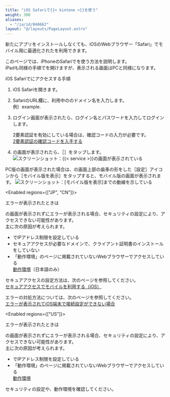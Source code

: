 ```yaml
---
title: "iOS Safariで{{< kintone >}}を使う"
weight: 300
aliases:
  - "/ja/id/040662"
layout: "@/layouts/PageLayout.astro"
---
```




新たにアプリをインストールしなくても、iOSのWebブラウザー「Safari」でモバイル用に最適化された<Kintone />を利用できます。

このページでは、iPhoneのSafariで<Kintone />を使う方法を説明します。  
iPadも同様の手順で<Kintone />を開けますが、表示される画面はPCと同様になります。

<Heading id="ios_setting_manual_10">iOS Safariで<Kintone />にアクセスする手順</Heading>

1. iOS Safariを開きます。

1. SafariのURL欄に、利用中の<Kintone />のドメイン名を入力します。  
 例）example.<CybozuCom />

1. ログイン画面が表示されたら、ログイン名とパスワードを入力してログインします。

   <Note>

   2要素認証を有効にしている場合は、確認コードの入力が必要です。  
   [2要素認証の確認コードを入手する](/general/ja/id/020418.html)

   </Note>

1. <Service />の画面が表示されたら、<Wovn>［<Kintone />］</Wovn>をタップします。  
   <Img src="/k/kintone/img-ja/setting_manual_01.png" alt="スクリーンショット：{{&lt; service &gt;}}の画面が表示されている" />

PC版の画面が表示された場合は、<Kintone />の画面上部の歯車の形をした<Wovn>［設定］</Wovn>アイコンから<Wovn>［モバイル版を表示］</Wovn>をタップすると、モバイル版の画面が表示されます。<Wovn></Wovn>
<Img src="/k/kintone/img-ja/setting_manual_03.png" alt="スクリーンショット：[モバイル版を表示]までの動線を示している" />

<Enabled regions={["JP", "CN"]}>

<Heading id="ios_setting_manual_20">エラーが表示されたときは</Heading>

<Kintone />の画面が表示されずにエラーが表示される場合、セキュリティの設定により、アクセスできない可能性があります。  
主に次の原因が考えられます。

* <SlashUi />でIPアドレス制限を設定している
* セキュアアクセスが必要なドメインで、クライアント証明書のインストールをしていない
* 「動作環境」のページに掲載されていないWebブラウザーでアクセスしている  
  [動作環境](https://www.cybozu.com/jp/service/requirements.html)（日本語のみ）

セキュアアクセスの設定方法は、次のページを参照してください。  
[セキュアアクセスでモバイルを利用する（iOS）](/k/ja/id/040661.html)

エラーの対処方法については、次のページを参照してください。  
[エラーが表示されてiOS端末で接続設定ができない場合](/k/ja/id/040363.html)

</Enabled>

<Enabled regions={["US"]}>

<Heading id="ios_setting_manual_20">エラーが表示されたときは</Heading>

<Kintone />の画面が表示されずにエラーが表示される場合、セキュリティの設定により、アクセスできない可能性があります。  
主に次の原因が考えられます。

* <SlashUi />でIPアドレス制限を設定している
* 「動作環境」のページに掲載されていないWebブラウザーでアクセスしている  
  [動作環境](https://trust-center.kintone.com/service/requirements/#app)

セキュリティの設定や、動作環境を確認してください。

</Enabled>

